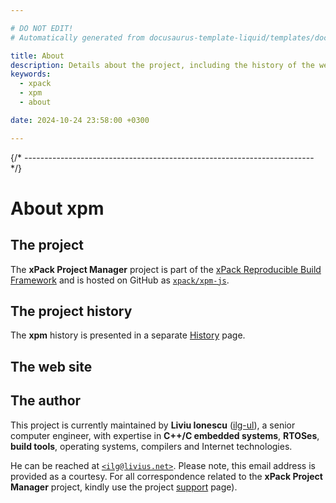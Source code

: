 ```yaml
---

# DO NOT EDIT!
# Automatically generated from docusaurus-template-liquid/templates/docusaurus.

title: About
description: Details about the project, including the history of the website and details about the author.
keywords:
  - xpack
  - xpm
  - about

date: 2024-10-24 23:58:00 +0300

---
```




{/* ------------------------------------------------------------------------ */}

# About xpm

## The project


The **xPack Project Manager** project is part of the
[xPack Reproducible Build Framework](https://xpack.github.io)
and is hosted on GitHub as
[`xpack/xpm-js`](https://github.com/xpack/xpm-js/).


## The project history

The **xpm** history is presented
in a separate [History](/docs/project/history/) page.

## The web site

<Website/>

## The author

This project is currently maintained by **Liviu Ionescu**
([ilg-ul](https://github.com/ilg-ul)),
a senior computer engineer, with expertise in **C++/C embedded systems**,
**RTOSes**, **build tools**, operating systems, compilers
and Internet technologies.


He can be reached at [`<ilg@livius.net>`](mailto:ilg@livius.net).
Please note, this email address is provided as a courtesy.
For all correspondence related to
the **xPack Project Manager** project,
kindly use the project [support](/docs/support/) page).

